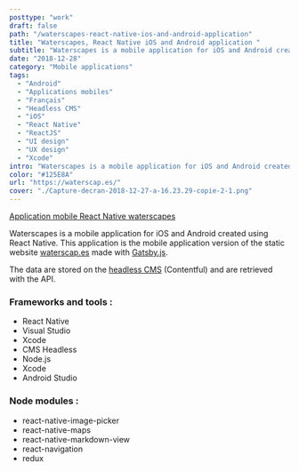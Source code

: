 ```yaml
---
posttype: "work"
draft: false
path: "/waterscapes-react-native-ios-and-android-application"
title: "Waterscapes, React Native iOS and Android application "
subtitle: "Waterscapes is a mobile application for iOS and Android created using React Native"
date: "2018-12-28"
category: "Mobile applications"
tags: 
  - "Android"
  - "Applications mobiles"
  - "Français"
  - "Headless CMS"
  - "iOS"
  - "React Native"
  - "ReactJS"
  - "UI design"
  - "UX design"
  - "Xcode"
intro: "Waterscapes is a mobile application for iOS and Android created using React Native. This application is the mobile application version of the static website waterscap.es."
color: "#125E8A"
url: "https://waterscap.es/"
cover: "./Capture-decran-2018-12-27-a-16.23.29-copie-2-1.png"
---
```


[Application mobile React Native waterscapes](Capture-decran-2018-12-27-a-16.23.29-copie-2-1.png)

Waterscapes is a mobile application for iOS and Android created using React Native. This application is the mobile application version of the static website [waterscap.es](/work/waterscap-es-un-site-statique-realise-avec-gatsby/) made with [Gatsby.js](/gatsby-le-generateur-de-site-statique-base-sur-react-et-graphql).

The data are stored on the [headless CMS](/cms-headless-avantages-inconvenients-comparatif-des-5-leaders) (Contentful) and are retrieved with the API.

### Frameworks and tools :
- React Native
- Visual Studio
- Xcode
- CMS Headless
- Node.js
- Xcode
- Android Studio

### Node modules :
- react-native-image-picker
- react-native-maps
- react-native-markdown-view
- react-navigation
- redux
